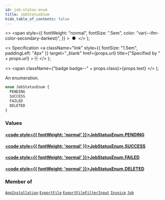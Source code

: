 ```yaml
---
id: job-status-enum
title: JobStatusEnum
hide_table_of_contents: false
---
```


  <>
    <span
      style={{
        fontWeight: "normal",
        fontSize: ".5em",
        color: "var(--ifm-color-secondary-darkest)",
      }}
    >
      &nbsp;●&nbsp;
    </span>
  </>
);

  <>
    Specification
    <a
      className="link"
      style={{ fontSize: "1.5em", paddingLeft: "4px" }}
      target="\_blank"
      href={props.url}
      title={"Specified by " + props.url}
    >
      ⎘
    </a>
  </>
);

  <>
    <span className={"badge badge--" + props.class}>{props.text}</span>
  </>
);

An enumeration.

```graphql
enum JobStatusEnum {
  PENDING
  SUCCESS
  FAILED
  DELETED
}
```

### Values

#### [<code style={{ fontWeight: 'normal' }}>JobStatusEnum.<b>PENDING</b></code>](#)

>

#### [<code style={{ fontWeight: 'normal' }}>JobStatusEnum.<b>SUCCESS</b></code>](#)

>

#### [<code style={{ fontWeight: 'normal' }}>JobStatusEnum.<b>FAILED</b></code>](#)

>

#### [<code style={{ fontWeight: 'normal' }}>JobStatusEnum.<b>DELETED</b></code>](#)

>

### Member of

[`AppInstallation`](../../../api-reference/apps/objects/app-installation) <Badge class="secondary" text="object"/><Bullet />[`ExportFile`](../../../api-reference/miscellaneous/objects/export-file) <Badge class="secondary" text="object"/><Bullet />[`ExportFileFilterInput`](../../../api-reference/miscellaneous/inputs/export-file-filter-input) <Badge class="secondary" text="input"/><Bullet />[`Invoice`](../../../api-reference/miscellaneous/objects/invoice) <Badge class="secondary" text="object"/><Bullet />[`Job`](../../../api-reference/miscellaneous/interfaces/job) <Badge class="secondary" text="interface"/>
